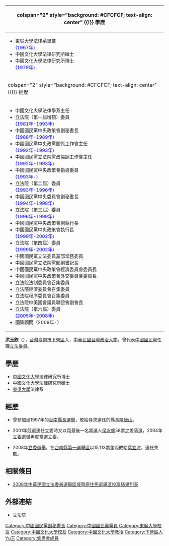{{Infobox_Officeholder
| name = 洪玉欽
| image = 
| sex = 男
| native place = 
| nationality  = {{ROC}}
| birth_date = {{birth_date_and_age|1943|7|11}}
| birth_place = {{TWN-JPN}}[[台南市|台南市]]
| party = {{Kmt}}
| spouse=
| relatives =
|children=
| profession = 
| religion = 
| signature = 
| footnotes = 
}}
{| class="infobox bordered" style="width: 22em; font-size: 90%; text-align: left; float:right;" cellpadding="3"
|-
! colspan="2" style="background: #CFCFCF; text-align: center" {{!}} 學歷
|- 
| colspan="2" style="font-size: 90%" |<div style="text-align: left">
*東吳大學法律系畢業<br><span style="color: blue;">(1967年)</span>
*中國文化大學法律研究所碩士
*中國文化大學法律研究所博士<br><span style="color: blue;">(1979年)</span>
</div>
|-
! colspan="2" style="background: #CFCFCF; text-align: center" {{!}} 經歷
|- 
| colspan="2" style="font-size: 90%" |<div style="text-align: left">
*中國文化大學法律學系主任
*立法院（第一屆增額）委員<br><span style="color: blue;">(1981年-1993年)</span>
*中國國民黨中央政策會副秘書長<br><span style="color: blue;">(1988年-1989年)</span>
*中國國民黨中央政黨關係工作會主任<br><span style="color: blue;">(1992年-1993年)</span>
*中國國民黨立法院黨政協調工作會主任<br><span style="color: blue;">(1992年-1993年)</span>
*中國國民黨中央政策會指導委員<br><span style="color: blue;">(1993年-)</span>
*立法院（第二屆）委員<br><span style="color: blue;">(1993年-1996年)</span>
*中國國民黨中央委員會副秘書長<br><span style="color: blue;">(1994年-1998年)</span>
*立法院（第三屆）委員<br><span style="color: blue;">(1996年-1999年)</span>
*中國國民黨中央政策會副執行長
*中國國民黨中央政策會執行長<br><span style="color: blue;">(1999年-2002年)</span>
*立法院（第四屆）委員<br><span style="color: blue;">(1999年-2002年)</span>
*中國國民黨立法委員黨部常務委員
*中國國民黨立法院黨部副書記長
*中國國民黨中央政策會經濟委員會委員長
*中國國民黨中央政策會外交委員會委員長
*立法院法制委員會召集委員
*立法院經濟委員會召集委員
*立法院程序委員會召集委員
*立法院中美國會議員聯誼會副會長
*立法院（第六屆）委員<br><span style="color: blue;">(2005年-2008年)</span>
*國策顧問（2009年-）
</div>
|}

'''洪玉欽'''（{{bd|1943年|7月11日}}），[[台灣|台灣]][[臺南市|臺南市]][[下營區|下營區]]人，[[中華民國|中華民國]][[台灣|台灣]][[政治人物|政治人物]]，曾代表[[中國國民黨|中國國民黨]]任職[[立法委員|立法委員]]。

== 學歷 ==
*[[中國文化大學|中國文化大學]]法律研究所博士
*中國文化大學法律研究所碩士
*[[東吳大學|東吳大學]]法律系

== 經歷 ==
*曾參加過1997年的[[1997年中華民國縣市長選舉|台南縣長選舉]]，敗給尋求連任的縣長[[陳唐山|陳唐山]]。

*2001年競選連任立委時又以距最後一名當選人[[侯水盛|侯水盛]]58票之差落選，2004年[[2004年中華民國立法委員選舉|立委選舉]]再度當選立委。

*2008年[[2008年中華民國立法委員選舉|立委選舉]]，在[[臺南市第一選舉區_(2008年立法委員)|台南縣第一選舉區]]以15,113票差距敗給[[葉宜津|葉宜津]]，連任失敗。

==相關條目==
*[[2008年中華民國立法委員選舉區域暨原住民選舉區投票結果列表|2008年中華民國立法委員選舉區域暨原住民選舉區投票結果列表]]

==外部連結==
*[https://web.archive.org/web/20060906092826/http://www.ly.gov.tw/ly/01_introduce/0103_leg/leg_main/leg_ver01_01.jsp?ItemNO=01030100&lgno=00022&stage=6 立法院]
{{中華民國第一屆第三次增額立法委員}}
{{中華民國第一屆第四次增額立法委員}}
{{中華民國第一屆第五次增額立法委員}}
{{中華民國第一屆第六次增額立法委員}}
{{中華民國第二屆立法委員}}
{{中華民國第三屆立法委員}}
{{中華民國第四屆立法委員}}
{{中華民國第六屆立法委員}}
{{中國國民黨第十九屆中央委員會}}

{{DEFAULTSORT:Hong洪}}
[[Category:中國國民黨副秘書長|Category:中國國民黨副秘書長]]
[[Category:中國國民黨黨員|Category:中國國民黨黨員]]
[[Category:東吳大學校友|Category:東吳大學校友]]
[[Category:中國文化大學校友|Category:中國文化大學校友]]
[[Category:中國文化大學教授|Category:中國文化大學教授]]
[[Category:下營區人|Category:下營區人]]
[[Category:洪姓|Yu玉]]
[[Category:集思會成員|Category:集思會成員]]